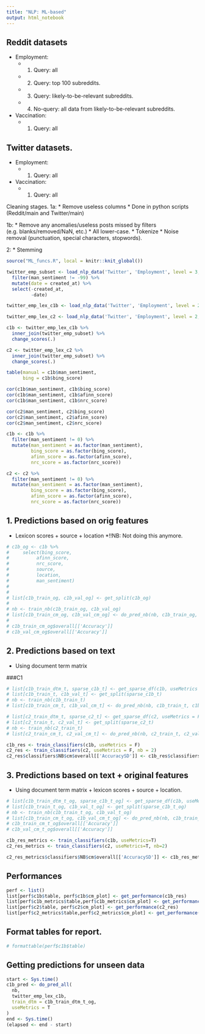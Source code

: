 ```yaml
---
title: "NLP: ML-based"
output: html_notebook
---
```


## Reddit datasets
* Employment:
  * 1. Query: all
  * 2. Query: top 100 subreddits.
  * 3. Query: likely-to-be-relevant subreddits.
  * 4. No-query: all data from likely-to-be-relevant subreddits.
* Vaccination:
  * 1. Query: all
  
## Twitter datasets.
* Employment:
  * 1. Query: all
* Vaccination:
  * 1. Query: all



Cleaning stages.
1a:
* Remove useless columns
* Done in python scripts (Reddit/main and Twitter/main)

1b: 
* Remove any anomalies/useless posts missed by filters (e.g. blanks/removed/NaN, etc.)
* All lower-case.
* Tokenize
* Noise removal (punctuation, special characters, stopwords).

2:
* Stemming

```r
source("ML_funcs.R", local = knitr::knit_global()) 
```


```r
twitter_emp_subset <- load_nlp_data('Twitter', 'Employment', level = 3, set = 1) %>% 
  filter(man_sentiment != -99) %>% 
  mutate(date = created_at) %>% 
  select(-created_at,
         -date)

twitter_emp_lex_c1b <- load_nlp_data('Twitter', 'Employment', level = 2, set = 1, stage = '1b')

twitter_emp_lex_c2 <- load_nlp_data('Twitter', 'Employment', level = 2, set = 1, stage = '2')
```

```r
c1b <- twitter_emp_lex_c1b %>%  
  inner_join(twitter_emp_subset) %>% 
  change_scores(.)

c2 <- twitter_emp_lex_c2 %>% 
  inner_join(twitter_emp_subset) %>% 
  change_scores(.)
```

```r
table(manual = c1b$man_sentiment, 
      bing = c1b$bing_score)

cor(c1b$man_sentiment, c1b$bing_score)
cor(c1b$man_sentiment, c1b$afinn_score)
cor(c1b$man_sentiment, c1b$nrc_score)

cor(c2$man_sentiment, c2$bing_score)
cor(c2$man_sentiment, c2$afinn_score)
cor(c2$man_sentiment, c2$nrc_score) 
``` 

```r
c1b <- c1b %>%  
  filter(man_sentiment != 0) %>% 
  mutate(man_sentiment = as.factor(man_sentiment),
         bing_score = as.factor(bing_score), 
         afinn_score = as.factor(afinn_score),
         nrc_score = as.factor(nrc_score)) 

c2 <- c2 %>% 
  filter(man_sentiment != 0) %>% 
  mutate(man_sentiment = as.factor(man_sentiment),
         bing_score = as.factor(bing_score),
         afinn_score = as.factor(afinn_score),
         nrc_score = as.factor(nrc_score))
``` 


## 1. Predictions based on orig features

* Lexicon scores + source + location
*!!NB: Not doing this anymore.

```r
# c1b_og <- c1b %>% 
#     select(bing_score,
#          afinn_score,
#          nrc_score,
#          source,
#          location,
#          man_sentiment)
# 
# 
# list[c1b_train_og, c1b_val_og] <- get_split(c1b_og)
# 
# nb <- train_nb(c1b_train_og, c1b_val_og)
# list[c1b_train_cm_og, c1b_val_cm_og] <- do_pred_nb(nb, c1b_train_og, c1b_val_og)
# 
# c1b_train_cm_og$overall[['Accuracy']]
# c1b_val_cm_og$overall[['Accuracy']]
```



## 2. Predictions based on text

* Using document term matrix

###C1

```r
# list[c1b_train_dtm_t, sparse_c1b_t] <- get_sparse_df(c1b, useMetrics = F)
# list[c1b_train_t, c1b_val_t] <- get_split(sparse_c1b_t)
# nb <- train_nb(c1b_train_t)
# list[c1b_train_cm_t, c1b_val_cm_t] <- do_pred_nb(nb, c1b_train_t, c1b_val_t)

```


```r
# list[c2_train_dtm_t, sparse_c2_t] <- get_sparse_df(c2, useMetrics = F)
# list[c2_train_t, c2_val_t] <- get_split(sparse_c2_t)
# nb <- train_nb(c2_train_t)
# list[c2_train_cm_t, c2_val_cm_t] <- do_pred_nb(nb, c2_train_t, c2_val_t)
```




```r
c1b_res <- train_classifiers(c1b, useMetrics = F)
c2_res <- train_classifiers(c2, useMetrics = F, nb = 2)
c2_res$classifiers$NB$cm$overall[['AccuracySD']] <- c1b_res$classifiers$NB$cm$overall[['AccuracySD']]
```


## 3. Predictions based on text + original features

* Using document term matrix + lexicon scores + source + location.

```r
# list[c1b_train_dtm_t_og, sparse_c1b_t_og] <- get_sparse_df(c1b, useMetrics = T)
# list[c1b_train_t_og, c1b_val_t_og] <- get_split(sparse_c1b_t_og)
# nb <- train_nb(c1b_train_t_og, c1b_val_t_og)
# list[c1b_train_cm_t_og, c1b_val_cm_t_og] <- do_pred_nb(nb, c1b_train_t_og, c1b_val_t_og)
# c1b_train_cm_t_og$overall[['Accuracy']]
# c1b_val_cm_t_og$overall[['Accuracy']]
```

```r
c1b_res_metrics <- train_classifiers(c1b, useMetrics=T)
c2_res_metrics <- train_classifiers(c2, useMetrics=T, nb=2)

c2_res_metrics$classifiers$NB$cm$overall[['AccuracySD']] <- c1b_res_metrics$classifiers$NB$cm$overall[['AccuracySD']]
```

## Performances

```r
perf <- list()
list[perf$c1b$table, perf$c1b$cm_plot] <- get_performance(c1b_res)
list[perf$c1b_metrics$table,perf$c1b_metrics$cm_plot] <- get_performance(c1b_res_metrics)
list[perf$c2$table, perf$c2$cm_plot] <- get_performance(c2_res)
list[perf$c2_metrics$table,perf$c2_metrics$cm_plot] <- get_performance(c2_res_metrics)

```

## Format tables for report.

```r
# formattable(perf$c1b$table)

```


## Getting predictions for unseen data

```r

start <- Sys.time() 
c1b_pred <- do_pred_all(
  nb,
  twitter_emp_lex_c1b,
  train_dtm = c1b_train_dtm_t_og,
  useMetrics = T
)
end <- Sys.time()
(elapsed <- end - start) 
```










